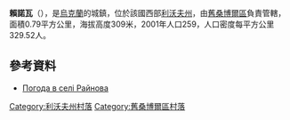 {{coord|49|29|49|N|23|2|46|E|scale:100000|display=title}}

'''賴諾瓦'''（{{lang-uk|Райнова}}），是[[烏克蘭|烏克蘭]]的城鎮，位於該國西部[[利沃夫州|利沃夫州]]，由[[舊桑博爾區|舊桑博爾區]]負責管轄，面積0.79平方公里，海拔高度309米，2001年人口259，人口密度每平方公里329.52人。

==參考資料==
* [http://weather.in.ua/ua/l'vovskaja/22089 Погода в селі Райнова]

[[Category:利沃夫州村落|Category:利沃夫州村落]]
[[Category:舊桑博爾區村落|Category:舊桑博爾區村落]]


{{Lviv-geo-stub}}